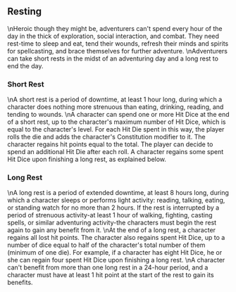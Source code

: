 ## Resting
\nHeroic though they might be, adventurers can't spend every hour of the day in the thick of exploration, social interaction, and combat. They need rest-time to sleep and eat, tend their wounds, refresh their minds and spirits for spellcasting, and brace themselves for further adventure.
\nAdventurers can take short rests in the midst of an adventuring day and a long rest to end the day.

### Short Rest
\nA short rest is a period of downtime, at least 1 hour long, during which a character does nothing more strenuous than eating, drinking, reading, and tending to wounds.
\nA character can spend one or more Hit Dice at the end of a short rest, up to the character's maximum number of Hit Dice, which is equal to the character's level. For each Hit Die spent in this way, the player rolls the die and adds the character's Constitution modifier to it. The character regains hit points equal to the total. The player can decide to spend an additional Hit Die after each roll. A character regains some spent Hit Dice upon finishing a long rest, as explained below.

### Long Rest
\nA long rest is a period of extended downtime, at least 8 hours long, during which a character sleeps or performs light activity: reading, talking, eating, or standing watch for no more than 2 hours. If the rest is interrupted by a period of strenuous activity-at least 1 hour of walking, fighting, casting spells, or similar adventuring activity-the characters must begin the rest again to gain any benefit from it.
\nAt the end of a long rest, a character regains all lost hit points. The character also regains spent Hit Dice, up to a number of dice equal to half of the character's total number of them (minimum of one die). For example, if a character has eight Hit Dice, he or she can regain four spent Hit Dice upon finishing a long rest.
\nA character can't benefit from more than one long rest in a 24-hour period, and a character must have at least 1 hit point at the start of the rest to gain its benefits.